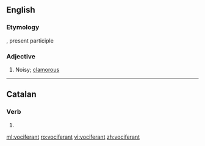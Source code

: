 ==English==

===Etymology===
{{etyl|la}} {{term|vociferans|lang=la}}, present participle

===Adjective===
{{en-adj}}

# Noisy; [[clamorous]]

----

==Catalan==

===Verb===
{{head|ca|verb form}}

# {{ca-verb form of|t=pres|m=ptc|vociferar}}

[[ml:vociferant]]
[[ro:vociferant]]
[[vi:vociferant]]
[[zh:vociferant]]